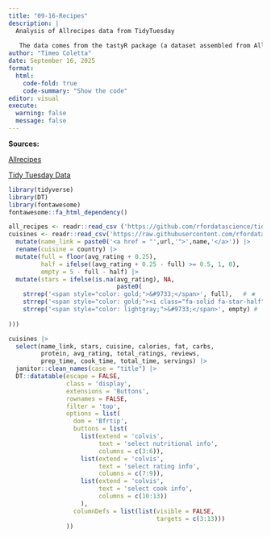 ```yaml
---
title: "09-16-Recipes"
description: |
  Analysis of Allrecipes data from TidyTuesday
  
   The data comes from the tastyR package (a dataset assembled from Allrecipes.com) and was prepared for analysis in R.
author: "Timeo Coletta"
date: September 16, 2025
format: 
  html:
    code-fold: true
    code-summary: "Show the code"
editor: visual
execute:
  warning: false
  message: false
---
```


**Sources:**

<a href = "https://cran.r-project.org/web/packages/tastyR/index.html" target = "_blank" > Allrecipes </a>

<a href = "https://github.com/hardin47/TidyTuesday/tree/gh-pages/2025-09-16" target = "_blank" > Tidy Tuesday Data</a>

```r
library(tidyverse)
library(DT)
library(fontawesome)
fontawesome::fa_html_dependency()
```

```r
all_recipes <- readr::read_csv ('https://github.com/rfordatascience/tidytuesday/blob/main/data/2025/2025-09-16/all_recipes.csv')
cuisines <- readr::read_csv('https://raw.githubusercontent.com/rfordatascience/tidytuesday/main/data/2025/2025-09-16/cuisines.csv') |> 
  mutate(name_link = paste0('<a href = "',url,'">',name,'</a>')) |> 
  rename(cuisine = country) |> 
  mutate(full = floor(avg_rating + 0.25),
         half = ifelse((avg_rating + 0.25 - full) >= 0.5, 1, 0),
         empty = 5 - full - half) |> 
  mutate(stars = ifelse(is.na(avg_rating), NA,
                              paste0( 
    strrep('<span style="color: gold;">&#9733;</span>', full),   # ★
    strrep('<span style="color: gold;"><i class="fa-solid fa-star-half"></i></span>', half),    # optional placeholder for half
    strrep('<span style="color: lightgray;">&#9733;</span>', empty) # ☆ in grey
  
)))
```

```r
cuisines |> 
  select(name_link, stars, cuisine, calories, fat, carbs,
         protein, avg_rating, total_ratings, reviews,
         prep_time, cook_time, total_time, servings) |> 
  janitor::clean_names(case = "title") |> 
  DT::datatable(escape = FALSE,
                class = 'display',
                extensions = 'Buttons',
                rownames = FALSE,
                filter = 'top',
                options = list(
                  dom = 'Bfrtip',
                  buttons = list(
                    list(extend = 'colvis', 
                         text = 'select nutritional info',
                         columns = c(3:6)),
                    list(extend = 'colvis', 
                         text = 'select rating info',
                         columns = c(7:9)),                    
                    list(extend = 'colvis', 
                         text = 'select cook info',
                         columns = c(10:13))  
                    ),
                  columnDefs = list(list(visible = FALSE,
                                         targets = c(3:13)))
                ))
```
